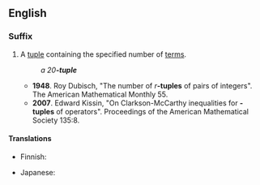 ==English==

===Suffix===
{{en-noun}}

# {{mathematics}} A [[tuple]] containing the specified number of [[term]]s.
#:''a 20'''-tuple'''''
#*'''1948'''. Roy Dubisch, "The number of ''r'''''-tuples''' of pairs of integers". The American Mathematical Monthly 55.
#*'''2007'''. Edward Kissin, "On Clarkson-McCarthy inequalities for {{n}}'''-tuples''' of operators". Proceedings of the American Mathematical Society 135:8.

====Translations====
{{trans-top|suffix: tuple with the specified number terms}}
* Finnish: {{t-|fi|-kertainen}}
{{trans-mid}}
* Japanese: {{t|ja|組|tr=くみ, -kumi|sc=Jpan}}
{{trans-bottom}}